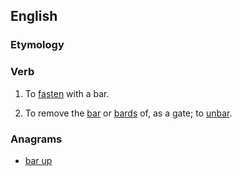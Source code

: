 ==English==

===Etymology===
{{prefix|up|bar|lang=en}}

===Verb===
{{en-verb|upbarr}}

# {{context|transitive|rare|lang=en}} To [[fasten]] with a bar. 
# {{context|transitive|obsolete|lang=en}} To remove the [[bar]] or [[bards]] of, as a gate; to [[unbar]].
#: {{rfquotek|Edmund Spenser}}

===Anagrams===
* [[bar up#English|bar up]]